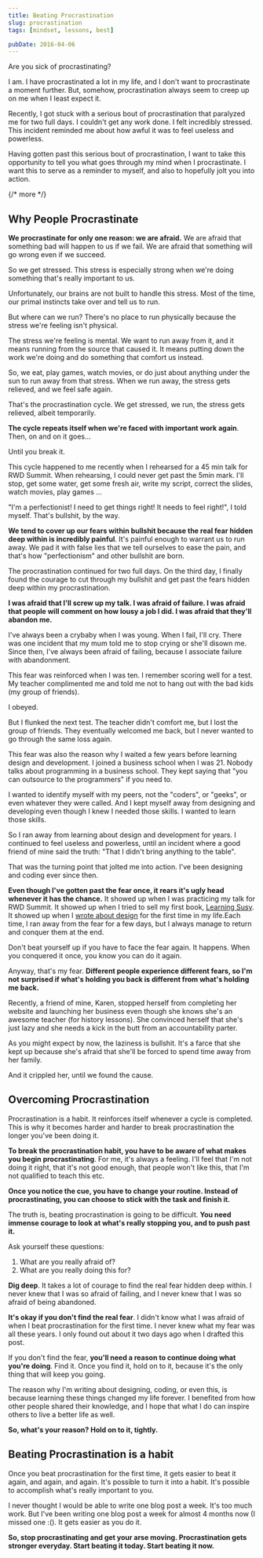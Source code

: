 ```yaml
---
title: Beating Procrastination
slug: procrastination
tags: [mindset, lessons, best]

pubDate: 2016-04-06
---
```


Are you sick of procrastinating?

I am. I have procrastinated a lot in my life, and I don't want to procrastinate a moment further. But, somehow, procrastination always seem to creep up on me when I least expect it.

Recently, I got stuck with a serious bout of procrastination that paralyzed me for two full days. I couldn't get any work done. I felt incredibly stressed. This incident reminded me about how awful it was to feel useless and powerless.

Having gotten past this serious bout of procrastination, I want to take this opportunity to tell you what goes through my mind when I procrastinate. I want this to serve as a reminder to myself, and also to hopefully jolt you into action.

{/* more */}

## Why People Procrastinate

**We procrastinate for only one reason: we are afraid.** We are afraid that something bad will happen to us if we fail. We are afraid that something will go wrong even if we succeed.

So we get stressed. This stress is especially strong when we're doing something that's really important to us.

Unfortunately, our brains are not built to handle this stress. Most of the time, our primal instincts take over and tell us to run.

But where can we run? There's no place to run physically because the stress we're feeling isn't physical.

The stress we're feeling is mental. We want to run away from it, and it means running from the source that caused it. It means putting down the work we're doing and do something that comfort us instead.

So, we eat, play games, watch movies, or do just about anything under the sun to run away from that stress. When we run away, the stress gets relieved, and we feel safe again.

That's the procrastination cycle. We get stressed, we run, the stress gets relieved, albeit temporarily.

**The cycle repeats itself when we're faced with important work again**. Then, on and on it goes...

Until you break it.

This cycle happened to me recently when I rehearsed for a 45 min talk for RWD Summit. When rehearsing, I could never get past the 5min mark. I'll stop, get some water, get some fresh air, write my script, correct the slides, watch movies, play games ...

"I'm a perfectionist! I need to get things right! It needs to feel right!", I told myself. That's bullshit, by the way.

**We tend to cover up our fears within bullshit because the real fear hidden deep within is incredibly painful**. It's painful enough to warrant us to run away. We pad it with false lies that we tell ourselves to ease the pain, and that's how "perfectionism" and other bullshit are born.

The procrastination continued for two full days. On the third day, I finally found the courage to cut through my bullshit and get past the fears hidden deep within my procrastination.

**I was afraid that I'll screw up my talk. I was afraid of failure. I was afraid that people will comment on how lousy a job I did. I was afraid that they'll abandon me.**

I've always been a crybaby when I was young. When I fail, I'll cry. There was one incident that my mum told me to stop crying or she'll disown me. Since then, I've always been afraid of failing, because I associate failure with abandonment.

This fear was reinforced when I was ten. I remember scoring well for a test. My teacher complimented me and told me not to hang out with the bad kids (my group of friends).

I obeyed.

But I flunked the next test. The teacher didn't comfort me, but I lost the group of friends. They eventually welcomed me back, but I never wanted to go through the same loss again.

This fear was also the reason why I waited a few years before learning design and development. I joined a business school when I was 21. Nobody talks about programming in a business school. They kept saying that "you can outsource to the programmers" if you need to.

I wanted to identify myself with my peers, not the "coders", or "geeks", or even whatever they were called. And I kept myself away from designing and developing even though I knew I needed those skills. I wanted to learn those skills.

So I ran away from learning about design and development for years. I continued to feel useless and powerless, until an incident where a good friend of mine said the truth: "That I didn't bring anything to the table".

That was the turning point that jolted me into action. I've been designing and coding ever since then.

**Even though I've gotten past the fear once, it rears it's ugly head whenever it has the chance.** It showed up when I was practicing my talk for RWD Summit. It showed up when I tried to sell my first book, [Learning Susy](http://learnsusy.zellwk.com). It showed up when I [wrote about design](http://zellwk.com/blog/why-vertical-rhythms/) for the first time in my life.Each time, I ran away from the fear for a few days, but I always manage to return and conquer them at the end.

Don't beat yourself up if you have to face the fear again. It happens. When you conquered it once, you know you can do it again.

Anyway, that's my fear. **Different people experience different fears, so I'm not surprised if what's holding you back is different from what's holding me back.**

Recently, a friend of mine, Karen, stopped herself from completing her website and launching her business even though she knows she's an awesome teacher (for history lessons). She convinced herself that she's just lazy and she needs a kick in the butt from an accountability parter.

As you might expect by now, the laziness is bullshit. It's a farce that she kept up because she's afraid that she'll be forced to spend time away from her family.

And it crippled her, until we found the cause.

## Overcoming Procrastination

Procrastination is a habit. It reinforces itself whenever a cycle is completed. This is why it becomes harder and harder to break procrastination the longer you've been doing it.

**To break the procrastination habit, you have to be aware of what makes you begin procrastinating**. For me, it's always a feeling. I'll feel that I'm not doing it right, that it's not good enough, that people won't like this, that I'm not qualified to teach this etc.

**Once you notice the cue, you have to change your routine. Instead of procrastinating, you can choose to stick with the task and finish it.**

The truth is, beating procrastination is going to be difficult. **You need immense courage to look at what's really stopping you, and to push past it.**

Ask yourself these questions:

1. What are you really afraid of?
2. What are you really doing this for?

**Dig deep**. It takes a lot of courage to find the real fear hidden deep within. I never knew that I was so afraid of failing, and I never knew that I was so afraid of being abandoned.

**It's okay if you don't find the real fear**. I didn't know what I was afraid of when I beat procrastination for the first time. I never knew what my fear was all these years. I only found out about it two days ago when I drafted this post.

If you don't find the fear, **you'll need a reason to continue doing what you're doing**. Find it. Once you find it, hold on to it, because it's the only thing that will keep you going.

The reason why I'm writing about designing, coding, or even this, is because learning these things changed my life forever. I benefited from how other people shared their knowledge, and I hope that what I do can inspire others to live a better life as well.

**So, what's your reason? Hold on to it, tightly.**

## Beating Procrastination is a habit

Once you beat procrastination for the first time, it gets easier to beat it again, and again, and again. It's possible to turn it into a habit. It's possible to accomplish what's really important to you.

I never thought I would be able to write one blog post a week. It's too much work. But I've been writing one blog post a week for almost 4 months now (I missed one :(). It gets easier as you do it.

**So, stop procrastinating and get your arse moving. Procrastination gets stronger everyday. Start beating it today. Start beating it now.**
